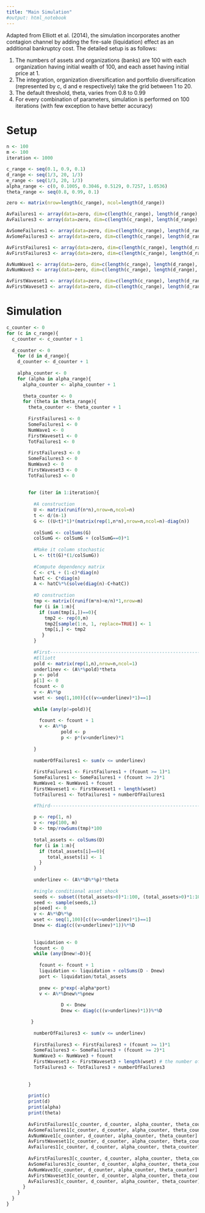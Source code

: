 ```yaml
---
title: "Main Simulation"
#output: html_notebook
---
```


Adapted from Elliott et al. (2014), the simulation incorporates another contagion channel by adding  the fire-sale (liquidation) effect as an additional bankruptcy cost. The detailed setup is as follows:

1. The numbers of assets and organizations (banks) are 100 with each organization having initial wealth of 100, and each asset having initial price at 1.
2. The integration, organization diversification and portfolio diversification (represented by c, d and e respectively) take the grid between 1 to 20.
3. The default threshold, theta, varies from 0.8 to 0.99
4. For every combination of parameters, simulation is performed on 100 iterations (with few exception to have better accuracy)


# Setup
```r
n <- 100
m <- 100
iteration <- 1000

c_range <- seq(0.1, 0.9, 0.1)
d_range <- seq(1/3, 20, 1/3)
e_range <- seq(1/3, 20, 1/3)
alpha_range <- c(0, 0.1005, 0.3046, 0.5129, 0.7257, 1.0536)
theta_range <- seq(0.8, 0.99, 0.1)

zero <- matrix(nrow=length(c_range), ncol=length(d_range))

AvFailures1 <- array(data=zero, dim=c(length(c_range), length(d_range), length(e_range), length(alpha_range), length(theta_range)))
AvFailures3 <- array(data=zero, dim=c(length(c_range), length(d_range), length(e_range), length(alpha_range), length(theta_range)))

AvSomeFailures1 <- array(data=zero, dim=c(length(c_range), length(d_range), length(e_range), length(alpha_range), length(theta_range)))
AvSomeFailures3 <- array(data=zero, dim=c(length(c_range), length(d_range), length(e_range), length(alpha_range), length(theta_range)))

AvFirstFailures1 <- array(data=zero, dim=c(length(c_range), length(d_range), length(e_range), length(alpha_range), length(theta_range)))
AvFirstFailures3 <- array(data=zero, dim=c(length(c_range), length(d_range), length(e_range), length(alpha_range), length(theta_range)))

AvNumWave1 <- array(data=zero, dim=c(length(c_range), length(d_range), length(e_range), length(alpha_range), length(theta_range)))
AvNumWave3 <- array(data=zero, dim=c(length(c_range), length(d_range), length(e_range), length(alpha_range), length(theta_range)))

AvFirstWaveset1 <- array(data=zero, dim=c(length(c_range), length(d_range), length(e_range), length(alpha_range), length(theta_range)))
AvFirstWaveset3 <- array(data=zero, dim=c(length(c_range), length(d_range), length(e_range), length(alpha_range), length(theta_range)))
```


# Simulation
```r
c_counter <- 0
for (c in c_range){
  c_counter <- c_counter + 1
  
  d_counter <- 0
	for (d in d_range){
    d_counter <- d_counter + 1
    
    alpha_counter <- 0
    for (alpha in alpha_range){
      alpha_counter <- alpha_counter + 1
      
      theta_counter <- 0
      for (theta in theta_range){
        theta_counter <- theta_counter + 1
        
        FirstFailures1 <- 0
        SomeFailures1 <- 0
        NumWave1 <- 0
        FirstWaveset1 <- 0
        TotFailures1 <- 0
    
        FirstFailures3 <- 0
        SomeFailures3 <- 0
        NumWave3 <- 0
        FirstWaveset3 <- 0
        TotFailures3 <- 0
        
        
        for (iter in 1:iteration){
          
          #A construction
          U <- matrix(runif(n*n),nrow=n,ncol=n)
          t <- d/(n-1)
          G <- ((U<t)*1)*(matrix(rep(1,n*n),nrow=n,ncol=n)-diag(n))
          
          colSumG <- colSums(G)
          colSumG <- colSumG + (colSumG==0)*1
          
          #Make it column stochastic
          L <- t(t(G)*(1/colSumG))
          
          #Compute dependency matrix
          C <- c*L + (1-c)*diag(n)
          hatC <- C*diag(n)
          A <- hatC%*%(solve(diag(n)-C+hatC))
          
          #D construction
          tmp <- matrix((runif(m*n)<e/n)*1,nrow=m)
          for (i in 1:m){
            if (sum(tmp[i,])==0){
              tmp2 <- rep(0,m)
              tmp2[sample(1:n, 1, replace=TRUE)] <- 1
              tmp[i,] <- tmp2
             }
          }
          
          #First-------------------------------------------------------------------------------
          #Elliott
          pold <- matrix(rep(1,n),nrow=n,ncol=1)
          underlinev <- (A%*%pold)*theta
          p <- pold
          p[1] <- 0
          fcount <- 0
          v <- A%*%p
          wset <- seq(1,100)[c((v<=underlinev)*1)==1]
          
          while (any(p!=pold)){
            
            fcount <- fcount + 1
            v <- A%*%p
  					pold <- p
  					p <- p*(v>underlinev)*1
          
          }
          
          numberOfFailures1 <- sum(v <= underlinev)
          
          FirstFailures1 <- FirstFailures1 + (fcount >= 1)*1
          SomeFailures1 <- SomeFailures1 + (fcount >= 2)*1
          NumWave1 <- NumWave1 + fcount
          FirstWaveset1 <- FirstWaveset1 + length(wset)
          TotFailures1 <- TotFailures1 + numberOfFailures1

          #Third-------------------------------------------------------------------------------
          
          p <- rep(1, n)
          v <- rep(100, m)
          D <- tmp/rowSums(tmp)*100
          
          total_assets <- colSums(D)
          for (i in 1:m){
            if (total_assets[i]==0){
               total_assets[i] <- 1
            }
          }
          
          underlinev <- (A%*%D%*%p)*theta
          
          #single conditional asset shock
          seeds <- subset((total_assets>0)*1:100, (total_assets>0)*1:100!=0) #pick out nonzero
          seed <- sample(seeds,1)
          p[seed] <- 0
          v <- A%*%D%*%p
          wset <- seq(1,100)[c((v<=underlinev)*1)==1]
          Dnew <- diag(c((v>underlinev)*1))%*%D
          
         
          liquidation <- 0
          fcount <- 0
          while (any(Dnew!=D)){
            
            fcount <- fcount + 1
            liquidation <- liquidation + colSums(D - Dnew)
            port <- liquidation/total_assets
            
            pnew <- p*exp(-alpha*port)
            v <- A%*%Dnew%*%pnew
            
    				D <- Dnew
    				Dnew <- diag(c((v>underlinev)*1))%*%D

         }
       
          numberOfFailures3 <- sum(v <= underlinev)
          
          FirstFailures3 <- FirstFailures3 + (fcount >= 1)*1
          SomeFailures3 <- SomeFailures3 + (fcount >= 2)*1
          NumWave3 <- NumWave3 + fcount
          FirstWaveset3 <- FirstWaveset3 + length(wset) # the number of failures because of first shock
          TotFailures3 <- TotFailures3 + numberOfFailures3
          
      
        }
        
        print(c)
        print(d)
        print(alpha)
        print(theta)
        
        AvFirstFailures1[c_counter, d_counter, alpha_counter, theta_counter] <- FirstFailures1/iteration
        AvSomeFailures1[c_counter, d_counter, alpha_counter, theta_counter] <- SomeFailures1/iteration
        AvNumWave1[c_counter, d_counter, alpha_counter, theta_counter] <- NumWave1/iteration
        AvFirstWaveset1[c_counter, d_counter, alpha_counter, theta_counter] <- FirstWaveset1/iteration
        AvFailures1[c_counter, d_counter, alpha_counter, theta_counter] <- TotFailures1/iteration
        
        AvFirstFailures3[c_counter, d_counter, alpha_counter, theta_counter] <- FirstFailures3/iteration
        AvSomeFailures3[c_counter, d_counter, alpha_counter, theta_counter] <- SomeFailures3/iteration
        AvNumWave3[c_counter, d_counter, alpha_counter, theta_counter] <- NumWave3/iteration
        AvFirstWaveset3[c_counter, d_counter, alpha_counter, theta_counter] <- FirstWaveset3/iteration
        AvFailures3[c_counter, d_counter, alpha_counter, theta_counter] <- TotFailures3/iteration
      }
    }
  }
}
```